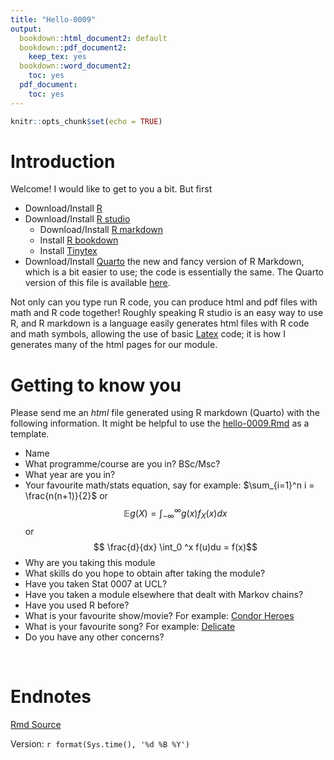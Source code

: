 ```yaml
---
title: "Hello-0009"
output:
  bookdown::html_document2: default
  bookdown::pdf_document2:
    keep_tex: yes
  bookdown::word_document2:
    toc: yes
  pdf_document:
    toc: yes
---
```



```r
knitr::opts_chunk$set(echo = TRUE)
```


# Introduction

Welcome!  I would like to get to you a bit. But first

* Download/Install [R](https://www.r-project.org/)
* Download/Install [R studio](https://rstudio.com/)
  * Download/Install [R markdown](https://rmarkdown.rstudio.com/)
  * Install  [R bookdown](https://bookdown.org/yihui/bookdown/get-started.html)
  * Install [Tinytex](https://yihui.org/tinytex/)
* Download/Install [Quarto](https://tsoo-math.github.io/ucl3/quarto.html) the new and fancy version of R Markdown, which is a bit easier to use; the code is essentially the same. The Quarto version of this file is available [here](https://tsoo-math.github.io/ucl/hello-0009q.html).

Not only can you type run R code, you can produce html and pdf files with math and R code together!  Roughly speaking R studio is an easy way to use R, and R markdown is a language easily generates html files with R code and math symbols, allowing the use of basic [Latex](https://en.wikibooks.org/wiki/LaTeX/Mathematics) code; it is how I generates many of the html pages for our module.

#  Getting to know you

Please send me an *html* file generated using R markdown (Quarto) with the following information.  It might be helpful to use the [hello-0009.Rmd](https://tsoo-math.github.io/ucl/hello-0009.Rmd) as a template.

*  Name
*  What programme/course are you in? BSc/Msc?
*  What year are you in?
*  Your favourite math/stats equation, say for example:
$\sum_{i=1}^n i = \frac{n(n+1)}{2}$ or
$$ \mathbb{E} g(X) = \int_{-\infty} ^{\infty} g(x) f_X(x) dx$$
or
$$ \frac{d}{dx} \int_0 ^x f(u)du = f(x)$$
*  Why are you taking this module
*  What skills do you hope to obtain after taking the module?
*  Have you taken Stat 0007 at UCL?
*  Have you taken a module elsewhere that dealt with Markov chains?
*  Have you used R before?
*  What is your favourite show/movie?  For example: [Condor Heroes](https://www.youtube.com/watch?v=jC1rTOLNGBY) 
*  What is your favourite song?  For example:  [Delicate](https://www.youtube.com/watch?v=tCXGJQYZ9JA)
*  Do you have any other concerns?

<br>

# Endnotes

[Rmd Source](https://tsoo-math.github.io/ucl/hello-0009.Rmd)

Version: `r format(Sys.time(), '%d %B %Y')`


<br>
<br>
<br>


